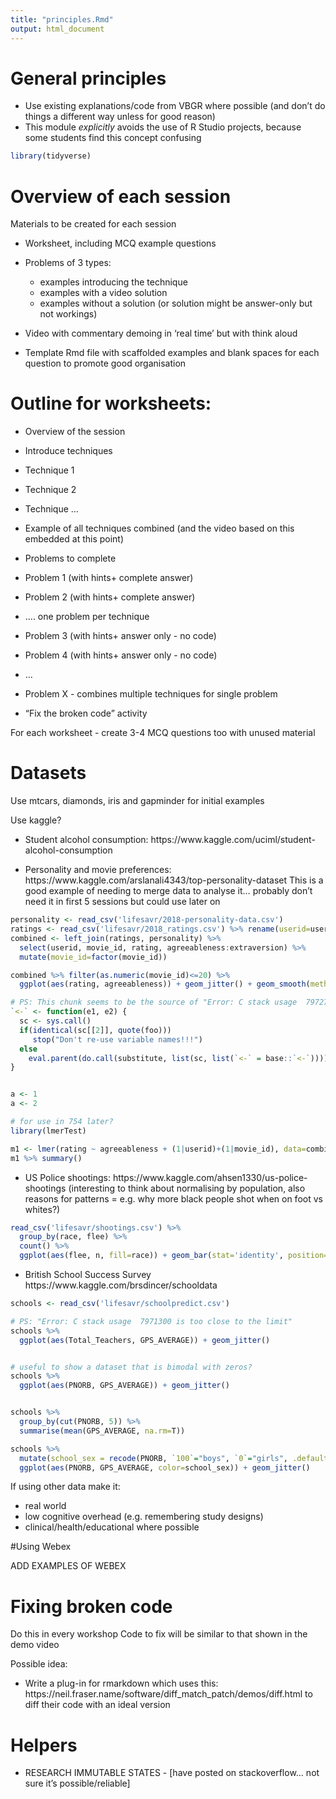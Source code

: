 ```yaml
---
title: "principles.Rmd"
output: html_document
---
```


# General principles

- Use existing explanations/code from VBGR where possible (and don't do things a different way unless for good reason)
- This module *explicitly* avoids the use of R Studio projects, because some students find this concept confusing

```r
library(tidyverse)
```

# Overview of each session 

Materials to be created for each session

- Worksheet, including MCQ example questions

- Problems of 3 types:
  - examples introducing the technique
  - examples with a video solution
  - examples without a solution (or solution might be answer-only but not workings)

- Video with commentary demoing in 'real time' but with think aloud

- Template Rmd file with scaffolded examples and blank spaces for each question to promote good organisation

#  Outline for worksheets:

- Overview of the session

- Introduce techniques
- Technique 1
- Technique 2
- Technique ...

- Example of all techniques combined (and the video based on this embedded at this point)

- Problems to complete
- Problem 1 (with hints+ complete answer)
- Problem 2 (with hints+ complete answer)
- .... one problem per technique

- Problem 3 (with hints+ answer only - no code)
- Problem 4 (with hints+ answer only - no code)
- ...

- Problem X - combines multiple techniques for single problem

- "Fix the broken code" activity

For each worksheet - create 3-4 MCQ questions too with unused material

# Datasets

Use mtcars, diamonds, iris and gapminder for initial examples

Use kaggle?

- Student alcohol consumption: https://www.kaggle.com/uciml/student-alcohol-consumption

- Personality and movie preferences: https://www.kaggle.com/arslanali4343/top-personality-dataset This is a good example of needing to merge data to analyse it... probably don't need it in first 5 sessions but could use later on


```r
personality <- read_csv('lifesavr/2018-personality-data.csv')
ratings <- read_csv('lifesavr/2018_ratings.csv') %>% rename(userid=useri)
combined <- left_join(ratings, personality) %>% 
  select(userid, movie_id, rating, agreeableness:extraversion) %>% 
  mutate(movie_id=factor(movie_id))

combined %>% filter(as.numeric(movie_id)<=20) %>% 
  ggplot(aes(rating, agreeableness)) + geom_jitter() + geom_smooth(method="lm") + facet_wrap("movie_id")
```


```r
# PS: This chunk seems to be the source of "Error: C stack usage  7972756 is too close to the limit"
`<-` <- function(e1, e2) {
  sc <- sys.call()
  if(identical(sc[[2]], quote(foo)))
     stop("Don't re-use variable names!!!")
  else
    eval.parent(do.call(substitute, list(sc, list(`<-` = base::`<-`))))
}


a <- 1
a <- 2
```

```r
# for use in 754 later?
library(lmerTest)

m1 <- lmer(rating ~ agreeableness + (1|userid)+(1|movie_id), data=combined %>% sample_n(10e3)) 
m1 %>% summary()
```

- US Police shootings: https://www.kaggle.com/ahsen1330/us-police-shootings (interesting to think about normalising by population, also reasons for patterns =  e.g. why more black people shot when on foot vs whites?)


```r
read_csv('lifesavr/shootings.csv') %>% 
  group_by(race, flee) %>% 
  count() %>% 
  ggplot(aes(flee, n, fill=race)) + geom_bar(stat='identity', position="fill")
```


- British School Success Survey https://www.kaggle.com/brsdincer/schooldata

```r
schools <- read_csv('lifesavr/schoolpredict.csv')

# PS: "Error: C stack usage  7971300 is too close to the limit"
schools %>% 
  ggplot(aes(Total_Teachers, GPS_AVERAGE)) + geom_jitter()


# useful to show a dataset that is bimodal with zeros?
schools %>% 
  ggplot(aes(PNORB, GPS_AVERAGE)) + geom_jitter()


schools %>% 
  group_by(cut(PNORB, 5)) %>% 
  summarise(mean(GPS_AVERAGE, na.rm=T))

schools %>% 
  mutate(school_sex = recode(PNORB, `100`="boys", `0`="girls", .default="mixed" )) %>% 
  ggplot(aes(PNORB, GPS_AVERAGE, color=school_sex)) + geom_jitter()
```

If using other data make it:

- real world
- low cognitive overhead (e.g. remembering study designs)
- clinical/health/educational where possible

#Using Webex

ADD EXAMPLES OF WEBEX

# Fixing  broken code

Do this in every workshop
Code to fix will be similar to that shown in the demo video 

Possible idea:

- Write a plug-in for rmarkdown which uses this: https://neil.fraser.name/software/diff_match_patch/demos/diff.html to diff their code with an ideal version


# Helpers 

- RESEARCH IMMUTABLE STATES - [have posted on stackoverflow... not sure it's possible/reliable]
